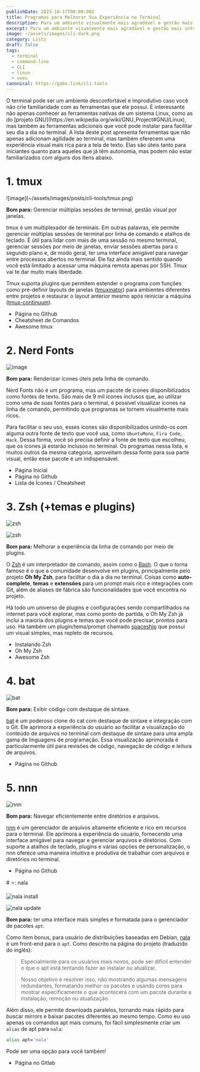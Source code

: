 ```yaml
---
publishDate: 2023-10-17T00:00:00Z
title: Programas para Melhorar Sua Experiência no Terminal
description: Para um ambiente visualmente mais agradável e gestão mais intuitiva.
excerpt: Para um ambiente visualmente mais agradável e gestão mais intuitiva.
image: ~/assets/images/cli-dark.png
category: Lists
draft: false
tags:
  - terminal
  - command-line
  - CLI
  - linux
  - uses
canonical: https://gabo.link/cli-tools
---
```




<p class="px-6">O terminal pode ser um ambiente desconfortável e improdutivo caso você não crie familiaridade com as ferramentas que ele possui. É interessante não apenas conhecer as ferramentas nativas de um sistema Linux, como as do [projeto GNU](https://en.wikipedia.org/wiki/GNU_Project#GNU/Linux), mas também as ferramentas adicionais que você pode instalar para facilitar seu dia a dia no terminal. A lista deste post apresenta ferramentas que não apenas adicionam agilidade ao terminal, mas também oferecem uma experiência visual mais rica para a tela de texto. Elas são úteis tanto para iniciantes quanto para aqueles que já têm autonomia, mas podem não estar familiarizados com alguns dos itens abaixo.</p>
  
<ListItem>

# 1. tmux

<Slider>
  ![image](~/assets/images/posts/cli-tools/tmux.png)
  <VideoFrame id="Yl7NFenTgIo" />
</Slider>

**Bom para:** Gerenciar múltiplas sessões de terminal, gestão visual por janelas.

tmux é um multiplexador de terminais. Em outras palavras, ele permite gerenciar múltiplas sessões de terminal por linha de comando e atalhos de teclado. É útil para lidar com mais de uma sessão no mesmo terminal, gerenciar sessões por meio de janelas, enviar sessões abertas para o segundo plano e, de modo geral, ter uma interface amigável para navegar entre processos abertos no terminal. Ele faz ainda mais sentido quando você está limitado a acessar uma máquina remota apenas por SSH. Tmux vai te dar muito mais liberdade.

Tmux suporta plugins que permitem estender o programa com funções como pré-definir layouts de janelas ([tmuxinator](https://github.com/tmuxinator/tmuxinator)) para ambientes diferentes entre projetos e restaurar o layout anterior mesmo após reiniciar a máquina ([tmux-continuum](https://github.com/tmux-plugins/tmux-continuum)).

- <ExternalLink href="https://github.com/tmux/tmux/wiki">Página no Github</ExternalLink>
- <ExternalLink href="https://tmuxcheatsheet.com/" variant="secondary">
    Cheatsheet de Comandos
  </ExternalLink>
- <ExternalLink href="https://github.com/rothgar/awesome-tmux" variant="secondary">
    Awesome tmux
  </ExternalLink>

</ListItem>

<ListItem>

# 2. Nerd Fonts

![image](~/assets/images/posts/cli-tools/nerd-fonts-list.svg)

**Bom para:** Renderizar ícones úteis pela linha de comando.

Nerd Fonts não é um programa, mas um pacote de ícones disponibilizados como fontes de texto. São mais de 9 mil ícones inclusos que, ao utilizar como uma de suas fontes para o terminal, é possível visualizar ícones na linha de comando, permitindo que programas se tornem visualmente mais ricos.

Para facilitar o seu uso, esses ícones são disponibilizados unindo-os com alguma outra fonte de texto que você usa, como `UbuntuMono`, `Fira Code`, `Hack`. Dessa forma, você só precisa definir a fonte de texto que escolheu, que os ícones já estarão inclusos no terminal. Os programas nessa lista, e muitos outros da mesma categoria, aproveitam dessa fonte para sua parte visual, então esse pacote é um indispensável.

- <ExternalLink href="https://www.nerdfonts.com/">Página Inicial</ExternalLink>
- <ExternalLink href="https://github.com/ryanoasis/nerd-fonts" variant="secondary">
    Página no Github
  </ExternalLink>
- <ExternalLink href="https://www.nerdfonts.com/cheat-sheet" variant="secondary">
    Lista de Ícones / Cheatsheet
  </ExternalLink>

</ListItem>

<ListItem>

# 3. Zsh (+temas e plugins)

<Slider>

![zsh](~/assets/images/posts/cli-tools/zsh-2.png)

![zsh](~/assets/images/posts/cli-tools/zsh.png)

</Slider>

**Bom para:** Melhorar a experiência da linha de comando por meio de plugins.

O [Zsh](https://zsh.org) é um interpretador de comando, assim como o [Bash](https://w.wiki/PoJ). O que o torna famoso é o que a comunidade desenvolve em plugins, principalmente pelo projeto **Oh My Zsh**, para facilitar o dia a dia no terminal. Coisas como **auto-complete**, **temas** e **extensões** para um prompt mais rico e integrações com Git, além de aliases de fábrica são funcionalidades que você encontra no projeto.

Há todo um universo de plugins e configurações sendo compartilhados na internet para você explorar, mas como ponto de partida, o Oh My Zsh já inclui a maioria dos plugins e temas que você pode precisar, prontos para uso. Há também um plugin/tema/prompt chamado [spaceship](https://spaceship-prompt.sh) que possui um visual simples, mas repleto de recursos.

- <ExternalLink href="https://github.com/ohmyzsh/ohmyzsh/wiki/Installing-ZSH">Instalando Zsh</ExternalLink>
- <ExternalLink href="https://ohmyz.sh/" variation="secondary">
    Oh My Zsh
  </ExternalLink>
- <ExternalLink href="https://github.com/unixorn/awesome-zsh-plugins" variant="secondary">
    Awesome Zsh
  </ExternalLink>

</ListItem>

<ListItem>

# 4. bat

![bat](~/assets/images/posts/cli-tools/bat.png)

**Bom para:** Exibir código com destaque de sintaxe.

[bat](https://github.com/sharkdp/bat) é um poderoso clone do cat com destaque de sintaxe e integração com o Git. Ele aprimora a experiência do usuário ao facilitar a visualização do conteúdo de arquivos no terminal com destaque de sintaxe para uma ampla gama de linguagens de programação. Essa visualização aprimorada é particularmente útil para revisões de código, navegação de código e leitura de arquivos.

- <ExternalLink href="https://github.com/sharkdp/bat">Página no Github</ExternalLink>

</ListItem>

<ListItem>

# 5. nnn

![nnn](~/assets/images/posts/cli-tools/nnn.gif)

**Bom para:** Navegar eficientemente entre diretórios e arquivos.

[nnn](https://github.com/jarun/nnn) é um gerenciador de arquivos altamente eficiente e rico em recursos para o terminal. Ele aprimora a experiência do usuário, fornecendo uma interface amigável para navegar e gerenciar arquivos e diretórios. Com suporte a atalhos de teclado, plugins e várias opções de personalização, o nnn oferece uma maneira intuitiva e produtiva de trabalhar com arquivos e diretórios no terminal.

- <ExternalLink href="https://github.com/jarun/nnn">Página no Github</ExternalLink>

</ListItem>

<ListItem>
# ⭐: nala

<Slider>

![nala install](~/assets/images/posts/cli-tools/nala-install.png)

![nala update](~/assets/images/posts/cli-tools/nala-update.png)

</Slider>

**Bom para:** ter uma interface mais simples e formatada para o gerenciador de pacotes `apt`.

Como item bonus, para usuário de distribuições baseadas em Debian, [nala](https://gitlab.com/volian/nala) é um front-end para o `apt`. Como descrito na página do projeto (traduzido do inglẽs):

> Especialmente para os usuários mais novos, pode ser difícil entender o que o apt está tentando fazer ao instalar ou atualizar.
>
> Nosso objetivo é resolver isso, não mostrando algumas mensagens redundantes, formatando melhor os pacotes e usando cores para
> mostrar especificamente o que acontecerá com um pacote durante a instalação, remoção ou atualização.

Além disso, ele permite downloads paralelos, tornando mais rápido para buscar mirrors e baixar pacotes diferentes ao mesmo tempo. Como eu uso apenas os comandos apt mais comuns, foi fácil simplesmente criar um `alias` de apt para `nala`:

```bash
alias apt='nala'
```

Pode ser uma opção para você também!

- <ExternalLink href="https://gitlab.com/volian/nala">Página no Gitlab</ExternalLink>

</ListItem>
